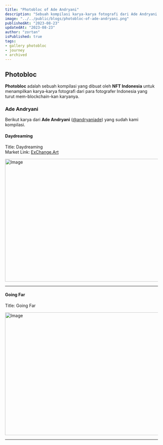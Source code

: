 ```yaml
---
title: "Photobloc of Ade Andryani"
description: "Sebuah kompilasi karya-karya fotografi dari Ade Andryani yang dibuat oleh NFT Indonesia."
image: "../../public/blogs/photobloc-of-ade-andryani.png"
publishedAt: "2023-08-23"
updatedAt: "2023-08-23"
author: "zortan"
isPublished: true
tags:
- gallery photobloc
- journey
- archived
---
```


## Photobloc

**Photobloc** adalah sebuah kompilasi yang dibuat oleh **NFT Indonesia** untuk menampilkan karya-karya fotografi dari para fotografer Indonesia yang turut mem-blockchain-kan karyanya.

### Ade Andryani

Berikut karya dari **Ade Andryani** ([@andryaniade](https://x.com/andryaniade)) yang sudah kami kompilasi.

#### Daydreaming

Title: Daydreaming  
Market Link: [ExChange.Art](https://exchange.art/editions/Dqyfiuo1JusTbFKVzXFWRjwv35p6WET8ie5iq1ZJcCUa)

<Image
  src="https://ipfs.io/ipfs/QmPwkzCn9NTP6eNpx3TgYg2TZschN6W8MRqYcgdbBT5c2h/photobloc-of-ade-andryani-0.png"
  width="718"
  height="404"
  alt="Image"
  sizes="100vw"
/>

---

#### Going Far

Title: Going Far  

<Image
  src="https://ipfs.io/ipfs/QmPwkzCn9NTP6eNpx3TgYg2TZschN6W8MRqYcgdbBT5c2h/photobloc-of-ade-andryani-1.png"
  width="718"
  height="404"
  alt="Image"
  sizes="100vw"
/>

---